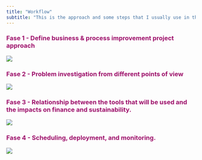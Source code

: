 ```yaml
---
title: "Workflow"
subtitle: "This is the approach and some steps that I usually use in the projects I work on"
---
```


### [**Fase 1 - Define business & process improvement project approach**]{style="color: #9D0F6A ;"}

![](img/fase_1.png)

### [**Fase 2 - Problem investigation from different points of view**]{style="color: #9D0F6A ;"}

![](img/fase_2.png)

### [**Fase 3 - Relationship between the tools that will be used and the impacts on finance and sustainability.**]{style="color: #9D0F6A ;"}

![](img/fase_3.png)

### [**Fase 4 - Scheduling, deployment, and monitoring.**]{style="color: #9D0F6A ;"}

![](img/fase_4.png)
